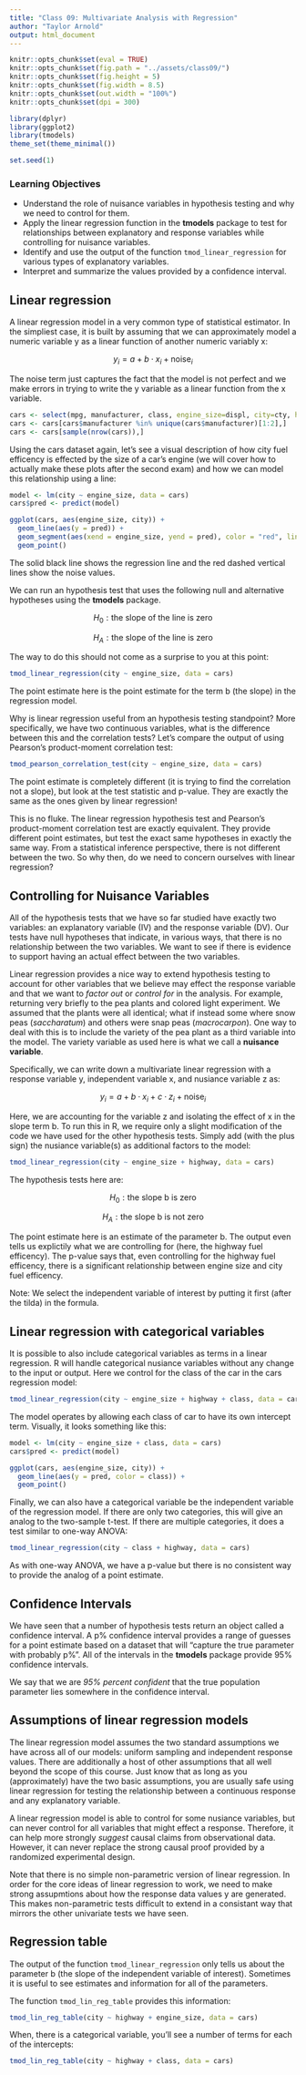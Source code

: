 ```yaml
---
title: "Class 09: Multivariate Analysis with Regression"
author: "Taylor Arnold"
output: html_document
---
```


```r
knitr::opts_chunk$set(eval = TRUE)
knitr::opts_chunk$set(fig.path = "../assets/class09/")
knitr::opts_chunk$set(fig.height = 5)
knitr::opts_chunk$set(fig.width = 8.5)
knitr::opts_chunk$set(out.width = "100%")
knitr::opts_chunk$set(dpi = 300)

library(dplyr)
library(ggplot2)
library(tmodels)
theme_set(theme_minimal())

set.seed(1)
```

### Learning Objectives

- Understand the role of nuisance variables in hypothesis testing and why we need to control for them.
- Apply the linear regression function in the **tmodels** package to test for relationships between explanatory and response variables while controlling for nuisance variables.
- Identify and use the output of the function `tmod_linear_regression` for various types of explanatory variables.
- Interpret and summarize the values provided by a confidence interval.

## Linear regression

A linear regression model in a very common type of statistical estimator. In the simpliest
case, it is built by assuming that we can approximately model a numeric variable y as a
linear function of another numeric variably x:

$$ y_i = a + b \cdot x_i + \text{noise}_i  $$

The noise term just captures the fact that the model is not perfect and we make errors in trying
to write the y variable as a linear function from the x variable.

```r
cars <- select(mpg, manufacturer, class, engine_size=displ, city=cty, highway=hwy)
cars <- cars[cars$manufacturer %in% unique(cars$manufacturer)[1:2],]
cars <- cars[sample(nrow(cars)),]
```

Using the cars dataset again, let's see a visual description of how city fuel efficency
is effected by the size of a car's engine (we will cover how to actually make these plots
after the second exam) and how we can model this relationship using a line:

```r
model <- lm(city ~ engine_size, data = cars)
cars$pred <- predict(model)

ggplot(cars, aes(engine_size, city)) +
  geom_line(aes(y = pred)) +
  geom_segment(aes(xend = engine_size, yend = pred), color = "red", linetype="dashed") +
  geom_point()
```

The solid black line shows the regression line and the red dashed vertical lines show the noise
values.

We can run an hypothesis test that uses the following null and alternative hypotheses using the
**tmodels** package.

$$ H_0: \text{the slope of the line is zero} $$

$$ H_A: \text{the slope of the line is zero} $$

The way to do this should not come as a surprise to you at this point:

```r
tmod_linear_regression(city ~ engine_size, data = cars)
```

The point estimate here is the point estimate for the term b (the slope) in the regression model.

Why is linear regression useful from an hypothesis testing standpoint? More specifically, we
have two continuous variables, what is the difference between this and the correlation tests?
Let's compare the output of using Pearson's product-moment correlation test:

```r
tmod_pearson_correlation_test(city ~ engine_size, data = cars)
```

The point estimate is completely different (it is trying to find the correlation not a slope),
but look at the test statistic and p-value. They are exactly the same as the ones given by
linear regression!

This is no fluke. The linear regression hypothesis test and Pearson's
product-moment correlation test are exactly equivalent. They provide different point estimates,
but test the exact same hypotheses in exactly the same way. From a statistical inference
perspective, there is not different between the two. So why then, do we need to concern ourselves
with linear regression?

## Controlling for Nuisance Variables

All of the hypothesis tests that we have so far studied have exactly
two variables: an explanatory variable (IV) and the response variable (DV).
Our tests have null hypotheses that indicate, in various ways,
that there is no relationship between the two variables. We want to see if
there is evidence to support having an actual effect between the two variables.

Linear regression provides a nice way to extend hypothesis testing to account
for other variables that
we believe may effect the response variable and that we want to *factor out*
or *control for* in the analysis. For example, returning very briefly to the
pea plants and colored light experiment. We assumed that the plants were all
identical; what if instead some where snow peas (*saccharatum*) and others
were snap peas (*macrocarpon*). One way to deal with this is to include the
variety of the pea plant as a third variable into the model. The variety variable
as used here is what we call a **nuisance variable**.

Specifically, we can write down a multivariate linear regression with a response
variable y, independent variable x, and nusiance variable z as:

$$ y_i = a + b \cdot x_i + c \cdot z_i + \text{noise}_i  $$

Here, we are accounting for the variable z and isolating the effect of x in the
slope term b. To run this in R, we require only a slight modification of the code
we have used for the other hypothesis tests. Simply add (with the plus sign) the
nusiance variable(s) as additional factors to the model:

```r
tmod_linear_regression(city ~ engine_size + highway, data = cars)
```

The hypothesis tests here are:

$$ H_0: \text{the slope b is zero} $$

$$ H_A: \text{the slope b is not zero} $$

The point estimate here is an estimate of the parameter b. The output even tells us
explictily what we are controlling for (here, the highway fuel efficency). The p-value
says that, even controlling for the highway fuel efficency, there is a
significant relationship between engine size and city fuel efficency.



Note: We select the independent variable of interest by putting it first (after
the tilda) in the formula.

## Linear regression with categorical variables

It is possible to also include categorical variables as terms in a linear
regression. R will handle categorical nusiance variables without any
change to the input or output. Here we control for the class of the car in
the cars regression model:

```r
tmod_linear_regression(city ~ engine_size + highway + class, data = cars)
```

The model operates by allowing each class of car to have its own intercept
term. Visually, it looks something like this:

```r
model <- lm(city ~ engine_size + class, data = cars)
cars$pred <- predict(model)

ggplot(cars, aes(engine_size, city)) +
  geom_line(aes(y = pred, color = class)) +
  geom_point()
```

Finally, we can also have a categorical variable be the independent
variable of the regression model. If there are only two categories,
this will give an analog to the two-sample t-test. If there are multiple
categories, it does a test similar to one-way ANOVA:

```r
tmod_linear_regression(city ~ class + highway, data = cars)
```

As with one-way ANOVA, we have a p-value but there is no consistent way
to provide the analog of a point estimate.

## Confidence Intervals

We have seen that a number of hypothesis tests return an object called
a confidence interval. A p% confidence interval provides a range of
guesses for a point estimate based on a dataset that will "capture the
true parameter with probably p%". All of the intervals in the **tmodels**
package provide 95% confidence intervals.

We say that we are *95% percent confident* that the true population
parameter lies somewhere in the confidence interval.

## Assumptions of linear regression models

The linear regression model assumes the two standard assumptions we have across
all of our models: uniform sampling and independent response values. There are
additionally a host of other assumptions that all well beyond the scope of this
course. Just know that as long as you (approximately) have the two basic
assumptions, you are usually safe using linear regression for testing the
relationship between a continuous response and any explanatory variable.

A linear regression model is able to control for some nusiance variables, but
can never control for all variables that might effect a response. Therefore,
it can help more strongly *suggest* causal claims from observational data.
However, it can never replace the strong causal proof provided by a randomized
experimental design.

Note that there is no simple non-parametric version of linear regression. In
order for the core ideas of linear regression to work, we need to make strong
assupmtions about how the response data values y are generated. This makes
non-parametric tests difficult to extend in a consistant way that mirrors the
other univariate tests we have seen.

## Regression table

The output of the function `tmod_linear_regression` only tells us about the
parameter b (the slope of the independent variable of interest). Sometimes
it is useful to see estimates and information for all of the parameters.

The function `tmod_lin_reg_table` provides this information:

```r
tmod_lin_reg_table(city ~ highway + engine_size, data = cars)
```

When, there is a categorical variable, you'll see a number of terms
for each of the intercepts:

```r
tmod_lin_reg_table(city ~ highway + class, data = cars)
```


